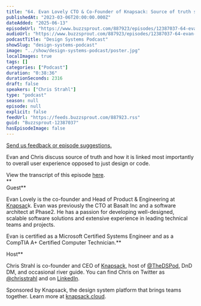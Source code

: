 ```yaml
---
title: "64. Evan Lovely CTO & Co-Founder of Knapsack: Source of truth should be the user experience"
publishedAt: "2023-03-06T20:00:00.000Z"
dateAdded: "2025-06-13"
episodeUrl: "https://www.buzzsprout.com/887923/episodes/12387037-64-evan-lovely-cto-co-founder-of-knapsack-source-of-truth-should-be-the-user-experience.mp3"
audioUrl: "https://www.buzzsprout.com/887923/episodes/12387037-64-evan-lovely-cto-co-founder-of-knapsack-source-of-truth-should-be-the-user-experience.mp3"
podcastTitle: "Design Systems Podcast"
showSlug: "design-systems-podcast"
image: "../show/design-systems-podcast/poster.jpg"
localImages: true
tags: []
categories: ["Podcast"]
duration: "0:38:36"
durationSeconds: 2316
draft: false
speakers: ["Chris Strahl"]
type: "podcast"
season: null
episode: null
explicit: false
feedUrl: "https://feeds.buzzsprout.com/887923.rss"
guid: "Buzzsprout-12387037"
hasEpisodeImage: false
---
```

[Send us feedback or episode suggestions.](https://www.buzzsprout.com/twilio/text_messages/887923/open_sms)

Evan and Chris discuss source of truth and how it is linked most importantly to overall user experience opposed to just design or code.  
  
View the transcript of this episode [here](https://docs.google.com/document/d/10EMIZYnej8gxFFZobWu1MwzAvOkXahXM/edit).  
**  
Guest**

Evan Lovely is the co-founder and Head of Product & Engineering at [Knapsac](https://theorg.com/org/knapsack)k. Evan was previously the CTO at Basalt Inc and a software architect at Phase2. He has a passion for developing well-designed, scalable software solutions and extensive experience in leading technical teams and projects. 

Evan is certified as a Microsoft Certified Systems Engineer and as a CompTIA A+ Certified Computer Technician.**  
  
Host**

Chris Strahl is co-founder and CEO of [Knapsack](https://www.knapsack.cloud/), host of [@TheDSPod](https://twitter.com/thedspod), DnD DM, and occasional river guide. You can find Chris on Twitter as [@chrisstrahl](https://twitter.com/chrisstrahl) and on [LinkedIn](https://www.linkedin.com/in/chrisstrahl/).  
  
Sponsored by Knapsack, the design system platform that brings teams together. Learn more at [knapsack.cloud](https://www.knapsack.cloud/?utm_source=podcast).
